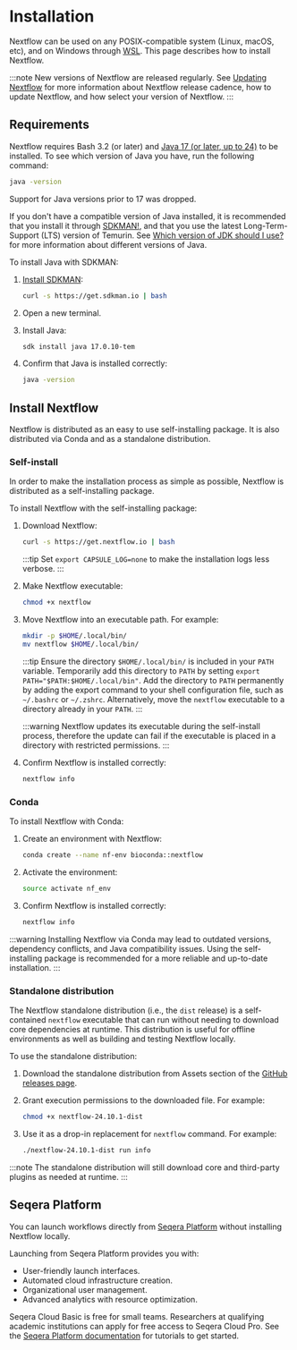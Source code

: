 
# Installation

Nextflow can be used on any POSIX-compatible system (Linux, macOS, etc), and on Windows through [WSL](https://en.wikipedia.org/wiki/Windows_Subsystem_for_Linux). This page describes how to install Nextflow.

:::note
New versions of Nextflow are released regularly. See [Updating Nextflow][updating-nextflow] for more information about Nextflow release cadence, how to update Nextflow, and how select your version of Nextflow.
:::

## Requirements

Nextflow requires Bash 3.2 (or later) and [Java 17 (or later, up to 24)](http://www.oracle.com/technetwork/java/javase/downloads/index.html) to be installed. To see which version of Java you have, run the following command:

```bash
java -version
```

<DeprecatedInVersion version="24.11.0-edge">
Support for Java versions prior to 17 was dropped.
</DeprecatedInVersion>

If you don't have a compatible version of Java installed, it is recommended that you install it through [SDKMAN!](https://sdkman.io/), and that you use the latest Long-Term-Support (LTS) version of Temurin. See [Which version of JDK should I use?](https://whichjdk.com/) for more information about different versions of Java.

To install Java with SDKMAN:

1. [Install SDKMAN](https://sdkman.io/install):

    ```bash
    curl -s https://get.sdkman.io | bash
    ```

2. Open a new terminal.

3. Install Java:

    ```bash
    sdk install java 17.0.10-tem
    ```

4. Confirm that Java is installed correctly:

    ```bash
    java -version
    ```

## Install Nextflow

Nextflow is distributed as an easy to use self-installing package. It is also distributed via Conda and as a standalone distribution.

### Self-install

In order to make the installation process as simple as possible, Nextflow is distributed as a self-installing package.

To install Nextflow with the self-installing package:

1. Download Nextflow:

    ```bash
    curl -s https://get.nextflow.io | bash
    ```

    :::tip
    Set `export CAPSULE_LOG=none` to make the installation logs less verbose.
    :::

2. Make Nextflow executable:

    ```bash
    chmod +x nextflow
    ```

3. Move Nextflow into an executable path. For example:

    ```bash
    mkdir -p $HOME/.local/bin/
    mv nextflow $HOME/.local/bin/
    ```

    :::tip
    Ensure the directory `$HOME/.local/bin/` is included in your `PATH` variable. Temporarily add this directory to `PATH` by setting `export PATH="$PATH:$HOME/.local/bin"`. Add the directory to `PATH` permanently by adding the export command to your shell configuration file, such as `~/.bashrc` or `~/.zshrc`. Alternatively, move the `nextflow` executable to a directory already in your `PATH`.
    :::

    :::warning
    Nextflow updates its executable during the self-install process, therefore the update can fail if the executable is placed in a directory with restricted permissions.
    :::

4. Confirm Nextflow is installed correctly:

    ```bash
    nextflow info
    ```

### Conda

To install Nextflow with Conda:

1. Create an environment with Nextflow:

    ```bash
    conda create --name nf-env bioconda::nextflow
    ```

2. Activate the environment:

    ```bash
    source activate nf_env
    ```

3. Confirm Nextflow is installed correctly:

    ```bash
    nextflow info
    ```

:::warning
Installing Nextflow via Conda may lead to outdated versions, dependency conflicts, and Java compatibility issues. Using the self-installing package is recommended for a more reliable and up-to-date installation.
:::

### Standalone distribution

The Nextflow standalone distribution (i.e., the `dist` release) is a self-contained `nextflow` executable that can run without needing to download core dependencies at runtime. This distribution is useful for offline environments as well as building and testing Nextflow locally.

To use the standalone distribution:

1. Download the standalone distribution from Assets section of the [GitHub releases page](https://github.com/nextflow-io/nextflow/releases).

2. Grant execution permissions to the downloaded file. For example:

    ```bash
    chmod +x nextflow-24.10.1-dist
    ```

3. Use it as a drop-in replacement for `nextflow` command. For example:

    ```bash
    ./nextflow-24.10.1-dist run info
    ```

:::note
The standalone distribution will still download core and third-party plugins as needed at runtime.
:::

## Seqera Platform

You can launch workflows directly from [Seqera Platform](https://seqera.io/platform/) without installing Nextflow locally.

Launching from Seqera Platform provides you with:

- User-friendly launch interfaces.
- Automated cloud infrastructure creation.
- Organizational user management.
- Advanced analytics with resource optimization.

Seqera Cloud Basic is free for small teams. Researchers at qualifying academic institutions can apply for free access to Seqera Cloud Pro.
See the [Seqera Platform documentation](https://docs.seqera.io/platform) for tutorials to get started.

[updating-nextflow]: /nextflow_docs/nextflow_repo/docs/updating-nextflow.mdx
